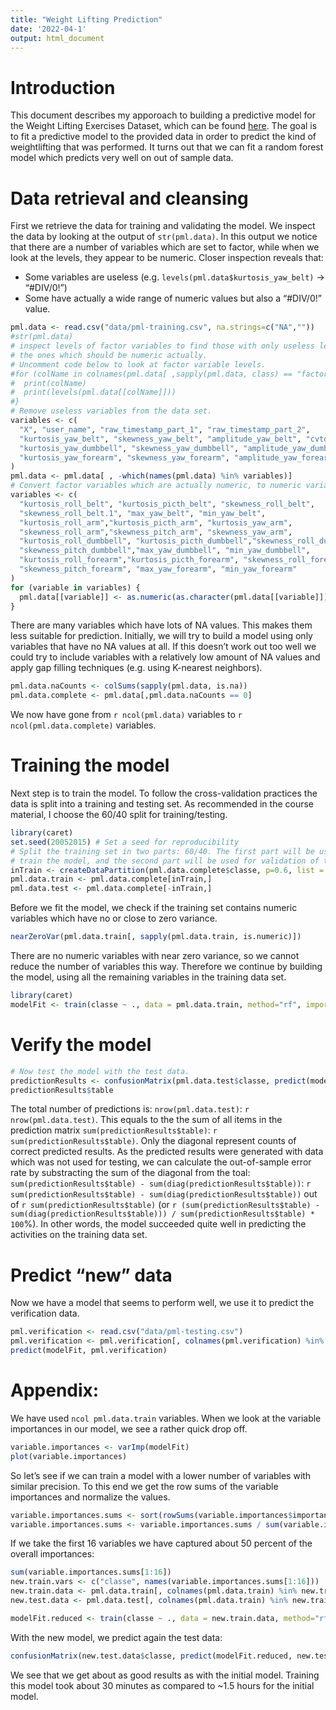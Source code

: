 ---
title: "Weight Lifting Prediction"
date: '2022-04-1'
output: html_document
---

# Introduction

This document describes my apporoach to building a predictive model for the Weight Lifting Exercises Dataset, which can be found [here](http://groupware.les.inf.puc-rio.br/har).
The goal is to fit a predictive model to the provided data in order to predict the kind of weightlifting that was performed.
It turns out that we can fit a random forest model which predicts very well on out of sample data.

# Data retrieval and cleansing

First we retrieve the data for training and validating the model. 
We inspect the data by looking at the output of `str(pml.data)`.
In this output we notice that there are a number of variables which are set to factor, while when we look at the levels, they appear to be numeric.
Closer inspection reveals that:

* Some variables are useless (e.g. `levels(pml.data$kurtosis_yaw_belt)` -> "#DIV/0!")
* Some have actually a wide range of numeric values but also a "#DIV/0!" value.

```{r warning=FALSE, cache=TRUE}
pml.data <- read.csv("data/pml-training.csv", na.strings=c("NA",""))
#str(pml.data)
# inspect levels of factor variables to find those with only useless levels and
# the ones which should be numeric actually.
# Uncomment code below to look at factor variable levels.
#for (colName in colnames(pml.data[ ,sapply(pml.data, class) == "factor"])) {
#  print(colName)
#  print(levels(pml.data[[colName]]))
#}
# Remove useless variables from the data set.
variables <- c(
  "X", "user_name", "raw_timestamp_part_1", "raw_timestamp_part_2",
  "kurtosis_yaw_belt", "skewness_yaw_belt", "amplitude_yaw_belt", "cvtd_timestamp",
  "kurtosis_yaw_dumbbell", "skewness_yaw_dumbbell", "amplitude_yaw_dumbbell",
  "kurtosis_yaw_forearm", "skewness_yaw_forearm", "amplitude_yaw_forearm"
)
pml.data <- pml.data[ , -which(names(pml.data) %in% variables)]
# Convert factor variables which are actually numeric, to numeric variables.
variables <- c(
  "kurtosis_roll_belt", "kurtosis_picth_belt", "skewness_roll_belt",
  "skewness_roll_belt.1", "max_yaw_belt", "min_yaw_belt",
  "kurtosis_roll_arm","kurtosis_picth_arm", "kurtosis_yaw_arm",
  "skewness_roll_arm","skewness_pitch_arm", "skewness_yaw_arm",
  "kurtosis_roll_dumbbell", "kurtosis_picth_dumbbell","skewness_roll_dumbbell",
  "skewness_pitch_dumbbell","max_yaw_dumbbell", "min_yaw_dumbbell",
  "kurtosis_roll_forearm","kurtosis_picth_forearm", "skewness_roll_forearm",
  "skewness_pitch_forearm", "max_yaw_forearm", "min_yaw_forearm"
)
for (variable in variables) {
  pml.data[[variable]] <- as.numeric(as.character(pml.data[[variable]]))
}
```

There are many variables which have lots of NA values.
This makes them less suitable for prediction.
Initially, we will try to build a model using only variables that have no NA values at all.
If this doesn't work out too well we could try to include variables with a relatively low amount of NA values and apply gap filling techniques (e.g. using K-nearest neighbors).

```{r cache=TRUE}
pml.data.naCounts <- colSums(sapply(pml.data, is.na))
pml.data.complete <- pml.data[,pml.data.naCounts == 0]
```

We now have gone from `r ncol(pml.data)` variables to `r ncol(pml.data.complete)` variables.

# Training the model

Next step is to train the model.
To follow the cross-validation practices the data is split into a training and testing set.
As recommended in the course material, I choose the 60/40 split for training/testing.

```{r cache=TRUE}
library(caret)
set.seed(20052015) # Set a seed for reproducibility
# Split the training set in two parts: 60/40. The first part will be used to
# train the model, and the second part will be used for validation of the model.
inTrain <- createDataPartition(pml.data.complete$classe, p=0.6, list = FALSE)
pml.data.train <- pml.data.complete[inTrain,]
pml.data.test <- pml.data.complete[-inTrain,]
```

Before we fit the model, we check if the training set contains numeric variables which have no or close to zero variance.

```{r cache=TRUE}
nearZeroVar(pml.data.train[, sapply(pml.data.train, is.numeric)])
```

There are no numeric variables with near zero variance, so we cannot reduce the number of variables this way.
Therefore we continue by building the model, using all the remaining variables in the training data set.

```{r cache=TRUE}
library(caret)
modelFit <- train(classe ~ ., data = pml.data.train, method="rf", importance=TRUE)
```

# Verify the model

```{r cache=TRUE}
# Now test the model with the test data.
predictionResults <- confusionMatrix(pml.data.test$classe, predict(modelFit, pml.data.test))
predictionResults$table
```

The total number of predictions is: `nrow(pml.data.test)`: `r nrow(pml.data.test)`.
This equals to the the sum of all items in the prediction matrix `sum(predictionResults$table)`: `r sum(predictionResults$table)`.
Only the diagonal represent counts of correct predicted results.
As the predicted results were generated with data which was not used for testing, we can calculate the out-of-sample error rate by substracting the sum of the diagonal from the toal: `sum(predictionResults$table) - sum(diag(predictionResults$table))`: `r sum(predictionResults$table) - sum(diag(predictionResults$table))` out of `r sum(predictionResults$table)` (or `r (sum(predictionResults$table) - sum(diag(predictionResults$table))) / sum(predictionResults$table) * 100`%).
In other words, the model succeeded quite well in predicting the activities on the training data set.


# Predict "new" data

Now we have a model that seems to perform well, we use it to predict the verification data.

```{r cache=TRUE}
pml.verification <- read.csv("data/pml-testing.csv")
pml.verification <- pml.verification[, colnames(pml.verification) %in% colnames(pml.data.train)]
predict(modelFit, pml.verification)
```

# Appendix: 

We have used `ncol pml.data.train` variables.
When we look at the variable importances in our model, we see a rather quick drop off.

```{r cache=TRUE}
variable.importances <- varImp(modelFit)
plot(variable.importances)
```

So let's see if we can train a model with a lower number of variables with similar precision.
To this end we get the row sums of the variable importances and normalize the values.

```{r cache=TRUE}
variable.importances.sums <- sort(rowSums(variable.importances$importance), decreasing = T)
variable.importances.sums <- variable.importances.sums / sum(variable.importances.sums)
```
If we take the first 16 variables we have captured about 50 percent of the overall importances:

```{r cache=TRUE}
sum(variable.importances.sums[1:16])
new.train.vars <- c("classe", names(variable.importances.sums[1:16]))
new.train.data <- pml.data.train[, colnames(pml.data.train) %in% new.train.vars]
new.test.data <- pml.data.test[, colnames(pml.data.train) %in% new.train.vars]
```

```{r cache=TRUE}
modelFit.reduced <- train(classe ~ ., data = new.train.data, method="rf", importance=TRUE)
```

With the new model, we predict again the test data:

```{r cache=TRUE}
confusionMatrix(new.test.data$classe, predict(modelFit.reduced, new.test.data))
```
We see that we get about as good results as with the initial model.
Training this model took about 30 minutes as compared to ~1.5 hours for the initial model.
